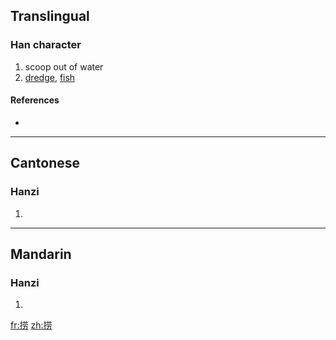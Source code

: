 {{also|撈}}
==Translingual==

===Han character===
{{Han char|rn=64|rad=手|as=07|sn=10|four=|canj=手廿月尸 (QTBS)}}

# scoop out of water
# [[dredge]], [[fish]]

====References====
* {{Han ref|kx=0434.241|hdz=31878.010|uh=635E|ud=25438}}

----

==Cantonese==

===Hanzi===
{{yue-hanzi|jyut=|y=laau4, lou4|tra=撈}}

# {{defn|Cantonese|sort=手07}}

----

==Mandarin==

===Hanzi===
{{cmn-hanzi|tra=撈|pin=[[lāo]] ([[lao1]])|wg=lao<sup>1</sup>}}

# {{defn|Mandarin|sort=手07}}

[[fr:捞]]
[[zh:捞]]
